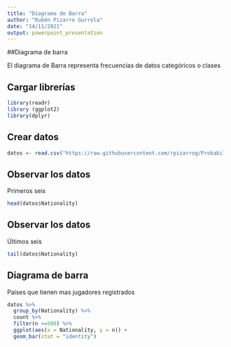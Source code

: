 ---
title: "Diagrama de Barra"
author: "Rubén Pizarro Gurrola"
date: "14/11/2021"
output: powerpoint_presentation
---

\#\#Diagrama de barra

El diagrama de Barra representa frecuencias de datos categóricos o clases

## Cargar librerías

```{r message=FALSE, warning=FALSE}
library(readr)
library (ggplot2)
library(dplyr)
```

## Crear datos

```{r message=FALSE, warning=FALSE}
datos <- read.csv("https://raw.githubusercontent.com/rpizarrog/Probabilidad-y-EstadIstica-VIRTUAL-DISTANCIA/main/datos/datos.FIFA.limpios.csv", encoding = "UTF-8", stringsAsFactors = TRUE)


```

## Observar los datos

Primeros seis

```{r}
head(datos$Nationality)
```

## Observar los datos

Últimos seis

```{r}
tail(datos$Nationality)
```

## Diagrama de barra

Países que tienen mas jugadores registrados

```{r}
datos %>% 
  group_by(Nationality) %>%
  count %>%
  filter(n >=500) %>%
  ggplot(aes(x = Nationality, y = n)) + 
  geom_bar(stat = "identity")
```
